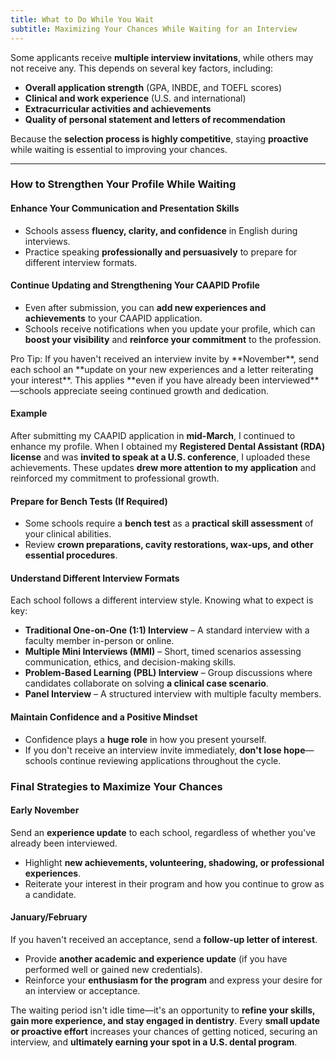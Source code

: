 ```yaml
---
title: What to Do While You Wait
subtitle: Maximizing Your Chances While Waiting for an Interview
---
```


Some applicants receive **multiple interview invitations**, while others may not
receive any. This depends on several key factors, including:

- **Overall application strength** (GPA, INBDE, and TOEFL scores)
- **Clinical and work experience** (U.S. and international)
- **Extracurricular activities and achievements**
- **Quality of personal statement and letters of recommendation**

Because the **selection process is highly competitive**, staying **proactive**
while waiting is essential to improving your chances.

---

### How to Strengthen Your Profile While Waiting

#### Enhance Your Communication and Presentation Skills

- Schools assess **fluency, clarity, and confidence** in English during interviews.
- Practice speaking **professionally and persuasively** to prepare for different interview formats.

#### Continue Updating and Strengthening Your CAAPID Profile

- Even after submission, you can **add new experiences and achievements** to
  your CAAPID application.
- Schools receive notifications when you update your profile, which can **boost
  your visibility** and **reinforce your commitment** to the profession.

<Aside>
  Pro Tip: If you haven't received an interview invite by **November**, send each school an **update
  on your new experiences and a letter reiterating your interest**. This applies **even if you have
  already been interviewed**—schools appreciate seeing continued growth and dedication.
</Aside>

#### Example

After submitting my CAAPID application in **mid-March**, I continued to enhance
my profile. When I obtained my **Registered Dental Assistant (RDA) license** and
was **invited to speak at a U.S. conference**, I uploaded these achievements.
These updates **drew more attention to my application** and reinforced my
commitment to professional growth.

#### Prepare for Bench Tests (If Required)

- Some schools require a **bench test** as a **practical skill assessment** of
  your clinical abilities.
- Review **crown preparations, cavity restorations, wax-ups, and other essential
  procedures**.

#### Understand Different Interview Formats

Each school follows a different interview style. Knowing what to expect is key:

- **Traditional One-on-One (1:1) Interview** – A standard interview with a
  faculty member in-person or online.
- **Multiple Mini Interviews (MMI)** – Short, timed scenarios assessing
  communication, ethics, and decision-making skills.
- **Problem-Based Learning (PBL) Interview** – Group discussions where
  candidates collaborate on solving **a clinical case scenario**.
- **Panel Interview** – A structured interview with multiple faculty members.

#### Maintain Confidence and a Positive Mindset

- Confidence plays a **huge role** in how you present yourself.
- If you don't receive an interview invite immediately, **don't lose
  hope**—schools continue reviewing applications throughout the cycle.

### Final Strategies to Maximize Your Chances

#### Early November

Send an **experience update** to each school, regardless of whether you've
already been interviewed.

- Highlight **new achievements, volunteering, shadowing, or professional
  experiences**.
- Reiterate your interest in their program and how you continue to grow as a
  candidate.

#### January/February

If you haven't received an acceptance, send a **follow-up letter of interest**.

- Provide **another academic and experience update** (if you have performed well
  or gained new credentials).
- Reinforce your **enthusiasm for the program** and express your desire for an
  interview or acceptance.

The waiting period isn't idle time—it's an opportunity to **refine your skills,
gain more experience, and stay engaged in dentistry**. Every **small update or
proactive effort** increases your chances of getting noticed, securing an
interview, and **ultimately earning your spot in a U.S. dental program**.
